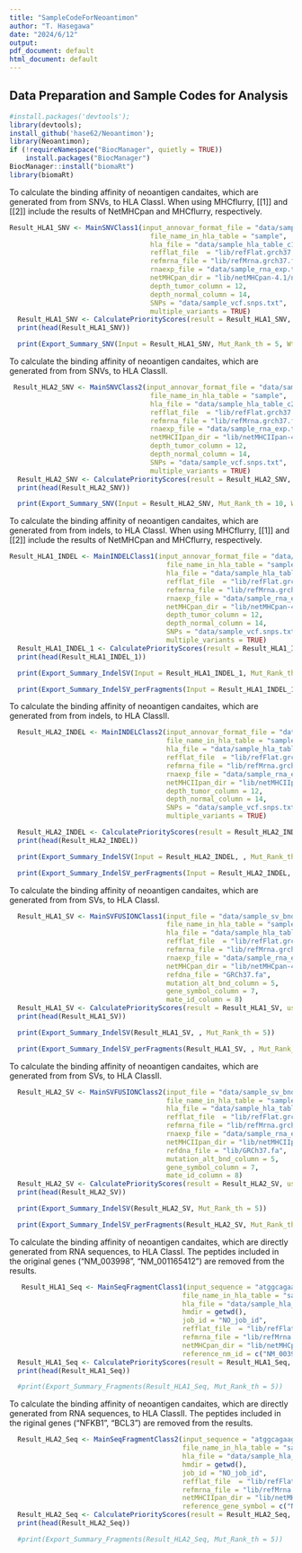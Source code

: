 ```yaml
---
title: "SampleCodeForNeoantimon"
author: "T. Hasegawa"
date: "2024/6/12"
output:
pdf_document: default
html_document: default
---
```


```{=html}
<!--
%\VignetteEngine{knitr::knitr}
%\VignetteIndexEntry{Sample Code to Use Neoantimon}
-->
```
## Data Preparation and Sample Codes for Analysis

```r
#install.packages('devtools');
library(devtools);
install_github('hase62/Neoantimon');
library(Neoantimon);
if (!requireNamespace("BiocManager", quietly = TRUE))
    install.packages("BiocManager")
BiocManager::install("biomaRt")
library(biomaRt)
```

To calculate the binding affinity of neoantigen candaites, which are generated from from SNVs, to HLA ClassI. When using MHCflurry, [[1]] and [[2]] include the results of NetMHCpan and MHCflurry, respectively.

```r
Result_HLA1_SNV <- MainSNVClass1(input_annovar_format_file = "data/sample_vcf.annovar.txt",
                                   file_name_in_hla_table = "sample",
                                   hla_file = "data/sample_hla_table_c1.txt",
                                   refflat_file  = "lib/refFlat.grch37.txt",
                                   refmrna_file = "lib/refMrna.grch37.fa",
                                   rnaexp_file = "data/sample_rna_exp.txt",
                                   netMHCpan_dir = "lib/netMHCpan-4.1/netMHCpan",
                                   depth_tumor_column = 12,
                                   depth_normal_column = 14,
                                   SNPs = "data/sample_vcf.snps.txt",
                                   multiple_variants = TRUE)
  Result_HLA1_SNV <- CalculatePriorityScores(result = Result_HLA1_SNV, useRNAvaf = FALSE)
  print(head(Result_HLA1_SNV))
```

```r
  print(Export_Summary_SNV(Input = Result_HLA1_SNV, Mut_Rank_th = 5, Wt_Rank_th = 5))
```

To calculate the binding affinity of neoantigen candaites, which are generated from from SNVs, to HLA ClassII.

```r
 Result_HLA2_SNV <- MainSNVClass2(input_annovar_format_file = "data/sample_vcf.annovar.txt",
                                   file_name_in_hla_table = "sample",
                                   hla_file = "data/sample_hla_table_c2.txt",
                                   refflat_file  = "lib/refFlat.grch37.txt",
                                   refmrna_file = "lib/refMrna.grch37.fa",
                                   rnaexp_file = "data/sample_rna_exp.txt",
                                   netMHCIIpan_dir = "lib/netMHCIIpan-4.3/netMHCIIpan",
                                   depth_tumor_column = 12,
                                   depth_normal_column = 14,
                                   SNPs = "data/sample_vcf.snps.txt",
                                   multiple_variants = TRUE)
  Result_HLA2_SNV <- CalculatePriorityScores(result = Result_HLA2_SNV, useRNAvaf = FALSE) 
  print(head(Result_HLA2_SNV))
```

```r
  print(Export_Summary_SNV(Input = Result_HLA2_SNV, Mut_Rank_th = 10, Wt_Rank_th = 10))
```

To calculate the binding affinity of neoantigen candaites, which are generated from from indels, to HLA ClassI. When using MHCflurry, [[1]] and [[2]] include the results of NetMHCpan and MHCflurry, respectively.

```r
Result_HLA1_INDEL <- MainINDELClass1(input_annovar_format_file = "data/sample_vcf.annovar.txt",
                                       file_name_in_hla_table = "sample",
                                       hla_file = "data/sample_hla_table_c1.txt",
                                       refflat_file  = "lib/refFlat.grch37.txt",
                                       refmrna_file = "lib/refMrna.grch37.fa",
                                       rnaexp_file = "data/sample_rna_exp.txt",
                                       netMHCpan_dir = "lib/netMHCpan-4.1/netMHCpan",
                                       depth_tumor_column = 12,
                                       depth_normal_column = 14,
                                       SNPs = "data/sample_vcf.snps.txt",
                                       multiple_variants = TRUE)
  Result_HLA1_INDEL_1 <- CalculatePriorityScores(result = Result_HLA1_INDEL, useRNAvaf = FALSE)
  print(head(Result_HLA1_INDEL_1))
```

```r
  print(Export_Summary_IndelSV(Input = Result_HLA1_INDEL_1, Mut_Rank_th = 5))
```

```r
  print(Export_Summary_IndelSV_perFragments(Input = Result_HLA1_INDEL_1, Mut_Rank_th = 5))
```

To calculate the binding affinity of neoantigen candaites, which are generated from from indels, to HLA ClassII.

```r
  Result_HLA2_INDEL <- MainINDELClass2(input_annovar_format_file = "data/sample_vcf.annovar.txt",
                                       file_name_in_hla_table = "sample",
                                       hla_file = "data/sample_hla_table_c2.txt",
                                       refflat_file  = "lib/refFlat.grch37.txt",
                                       refmrna_file = "lib/refMrna.grch37.fa",
                                       rnaexp_file = "data/sample_rna_exp.txt",
                                       netMHCIIpan_dir = "lib/netMHCIIpan-4.3/netMHCIIpan",
                                       depth_tumor_column = 12,
                                       depth_normal_column = 14,
                                       SNPs = "data/sample_vcf.snps.txt",
                                       multiple_variants = TRUE)

  Result_HLA2_INDEL <- CalculatePriorityScores(result = Result_HLA2_INDEL, useRNAvaf = FALSE)  
  print(head(Result_HLA2_INDEL))
```

```r
  print(Export_Summary_IndelSV(Input = Result_HLA2_INDEL, , Mut_Rank_th = 10))
```

```r
  print(Export_Summary_IndelSV_perFragments(Input = Result_HLA2_INDEL, , Mut_Rank_th = 5))
```

To calculate the binding affinity of neoantigen candaites, which are generated from from SVs, to HLA ClassI.

```r
  Result_HLA1_SV <- MainSVFUSIONClass1(input_file = "data/sample_sv_bnd.txt",
                                       file_name_in_hla_table = "sample",
                                       hla_file = "data/sample_hla_table_c1.txt",
                                       refflat_file  = "lib/refFlat.grch37.txt",
                                       refmrna_file = "lib/refMrna.grch37.fa",
                                       rnaexp_file = "data/sample_rna_exp.txt",
                                       netMHCpan_dir = "lib/netMHCpan-4.1/netMHCpan",
                                       refdna_file = "GRCh37.fa",
                                       mutation_alt_bnd_column = 5,
                                       gene_symbol_column = 7,
                                       mate_id_column = 8)
  Result_HLA1_SV <- CalculatePriorityScores(result = Result_HLA1_SV, useRNAvaf = FALSE)
  print(head(Result_HLA1_SV))
```

```r
  print(Export_Summary_IndelSV(Result_HLA1_SV, , Mut_Rank_th = 5))
```

```r
  print(Export_Summary_IndelSV_perFragments(Result_HLA1_SV, , Mut_Rank_th = 5))
```

To calculate the binding affinity of neoantigen candaites, which are generated from from SVs, to HLA ClassII.

```r
  Result_HLA2_SV <- MainSVFUSIONClass2(input_file = "data/sample_sv_bnd.txt",
                                       file_name_in_hla_table = "sample",
                                       hla_file = "data/sample_hla_table_c2.txt",
                                       refflat_file  = "lib/refFlat.grch37.txt",
                                       refmrna_file = "lib/refMrna.grch37.fa",
                                       rnaexp_file = "data/sample_rna_exp.txt",
                                       netMHCIIpan_dir = "lib/netMHCIIpan-4.3/netMHCIIpan",
                                       refdna_file = "lib/GRCh37.fa",
                                       mutation_alt_bnd_column = 5,
                                       gene_symbol_column = 7,
                                       mate_id_column = 8)
  Result_HLA2_SV <- CalculatePriorityScores(result = Result_HLA2_SV, useRNAvaf = FALSE)
  print(head(Result_HLA2_SV))
```

```r
  print(Export_Summary_IndelSV(Result_HLA2_SV, Mut_Rank_th = 5))
```

```r
  print(Export_Summary_IndelSV_perFragments(Result_HLA2_SV, Mut_Rank_th = 5))
```

To calculate the binding affinity of neoantigen candaites, which are directly generated from RNA sequences, to HLA ClassI. The peptides included in the original genes ("NM_003998", "NM_001165412") are removed from the results.

```r
   Result_HLA1_Seq <- MainSeqFragmentClass1(input_sequence = "atggcagaagatgatccatatttgggaaggcctgaaaaaatgtttcatttggatccttctttgactcatacaatatttaatc",
                                           file_name_in_hla_table = "sample",
                                           hla_file = "data/sample_hla_table_c1.txt",
                                           hmdir = getwd(),
                                           job_id = "NO_job_id",
                                           refflat_file  = "lib/refFlat.grch37.txt",
                                           refmrna_file = "lib/refMrna.grch37.fa",
                                           netMHCpan_dir = "lib/netMHCpan-4.1/netMHCpan",
                                           reference_nm_id = c("NM_003998", "NM_001165412"))
  Result_HLA1_Seq <- CalculatePriorityScores(result = Result_HLA1_Seq, useRNAvaf = FALSE)
  print(head(Result_HLA1_Seq))
```

```r
  #print(Export_Summary_Fragments(Result_HLA1_Seq, Mut_Rank_th = 5))
```

To calculate the binding affinity of neoantigen candaites, which are directly generated from RNA sequences, to HLA ClassII. The peptides included in the riginal genes ("NFKB1", "BCL3") are removed from the results.

```r
  Result_HLA2_Seq <- MainSeqFragmentClass2(input_sequence = "atggcagaagatgatccatatttgggaaggcctgaacaaatgtttcatttgatccttctttgactcatacaatatttaatc",
                                           file_name_in_hla_table = "sample",
                                           hla_file = "data/sample_hla_table_c2.txt",
                                           hmdir = getwd(),
                                           job_id = "NO_job_id",
                                           refflat_file  = "lib/refFlat.grch37.txt",
                                           refmrna_file = "lib/refMrna.grch37.fa",
                                           netMHCIIpan_dir = "lib/netMHCIIpan-4.3/netMHCIIpan",
                                           reference_gene_symbol = c("NFKB1", "BCL3"))
  Result_HLA2_Seq <- CalculatePriorityScores(result = Result_HLA2_Seq, useRNAvaf = FALSE)
  print(head(Result_HLA2_Seq))
```

```r
  #print(Export_Summary_Fragments(Result_HLA2_Seq, Mut_Rank_th = 5))
```
